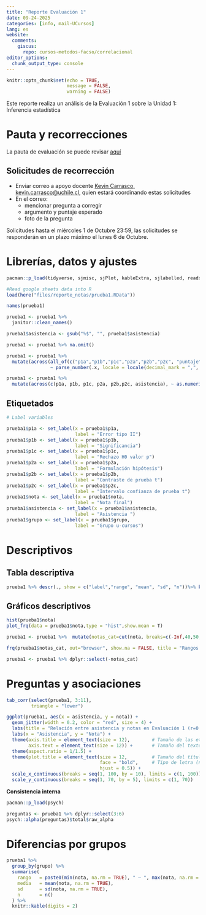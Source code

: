 ```yaml
---
title: "Reporte Evaluación 1"
date: 09-24-2025
categories: [info, mail-UCursos]
lang: es
website:
  comments:
    giscus:
      repo: cursos-metodos-facso/correlacional
editor_options: 
  chunk_output_type: console
---
```


```r
knitr::opts_chunk$set(echo = TRUE, 
                      message = FALSE,
                      warning = FALSE)
```

Este reporte realiza un análisis de la Evaluación 1 sobre la Unidad 1: Inferencia estadística

# Pauta y recorrecciones

La pauta de evaluación se puede revisar [aquí](/files/documentos/PautaPrueba1.pdf)

## Solicitudes de recorrección

- Enviar correo a apoyo docente [Kevin Carrasco, kevin.carrasco@uchile.cl](mailto: kevin.carrasco@uchile.cl), quien estará coordinando estas solicitudes
- En el correo:
  - mencionar pregunta a corregir
  - argumento y puntaje esperado
  - foto de la pregunta

Solicitudes hasta el miércoles 1 de Octubre 23:59, las solicitudes se responderán en un plazo máximo el lunes 6 de Octubre.

# Librerías, datos y ajustes 

```r
pacman::p_load(tidyverse, sjmisc, sjPlot, kableExtra, sjlabelled, readxl, here)
```

```r
#Read google sheets data into R
load(here("files/reporte_notas/prueba1.RData"))

names(prueba1)

prueba1 <- prueba1 %>%
  janitor::clean_names()

prueba1$asistencia <- gsub("%$", "", prueba1$asistencia)

prueba1 <- prueba1 %>% na.omit() 

prueba1 <- prueba1 %>%
  mutate(across(all_of(c("p1a","p1b","p1c","p2a","p2b","p2c", "puntaje")),
                ~ parse_number(.x, locale = locale(decimal_mark = ",", grouping_mark = "."))))

prueba1 <- prueba1 %>%
  mutate(across(c(p1a, p1b, p1c, p2a, p2b,p2c, asistencia), ~ as.numeric(.x)))
```

## Etiquetados
```r
# Label variables

prueba1$p1a <- set_label(x = prueba1$p1a, 
                         label = "Error tipo II")
prueba1$p1b <- set_label(x = prueba1$p1b, 
                         label = "Significancia")
prueba1$p1c <- set_label(x = prueba1$p1c, 
                         label = "Rechazo H0 valor p")
prueba1$p2a <- set_label(x = prueba1$p2a, 
                         label = "Formulación hipótesis")
prueba1$p2b <- set_label(x = prueba1$p2b, 
                         label = "Contraste de prueba t")
prueba1$p2c <- set_label(x = prueba1$p2c, 
                         label = "Intervalo confianza de prueba t")
prueba1$nota <- set_label(x = prueba1$nota, 
                         label = "Nota final")
prueba1$asistencia <- set_label(x = prueba1$asistencia, 
                         label = "Asistencia ")
prueba1$grupo <- set_label(x = prueba1$grupo, 
                         label = "Grupo u-cursos")
```


# Descriptivos

## Tabla descriptiva

```r
prueba1 %>% descr(., show = c("label","range", "mean", "sd", "n"))%>% kable(.,"markdown", digits=2)
```

## Gráficos descriptivos

```r
hist(prueba1$nota)
plot_frq(data = prueba1$nota,type = "hist",show.mean = T)
```


```r
prueba1 <- prueba1 %>%  mutate(notas_cat=cut(nota, breaks=c(-Inf,40,50,60, Inf), labels=c("Menor a 4.0","4.0-5.0","5.0-6.0","6.0-7.0")))

frq(prueba1$notas_cat, out="browser", show.na = FALSE, title = "Rangos de notas")

prueba1 <- prueba1 %>% dplyr::select(-notas_cat)
```

# Preguntas y asociaciones

```r
tab_corr(select(prueba1, 3:11),
         triangle = "lower")
```


```r
ggplot(prueba1, aes(x = asistencia, y = nota)) + 
  geom_jitter(width = 0.2, color = "red", size = 4) + 
  labs(title = "Relación entre asistencia y notas en Evaluación 1 (r=0.23)") + 
  labs(x = "Asistencia", y = "Nota") + 
  theme(axis.title = element_text(size = 12),        # Tamaño de las etiquetas de los ejes
        axis.text = element_text(size = 12)) +       # Tamaño del texto de los ejes
  theme(aspect.ratio = 1/1.5) +
  theme(plot.title = element_text(size = 12,         # Tamaño del título
                                  face = "bold",     # Tipo de letra (negrita)
                                  hjust = 0.5)) +
  scale_x_continuous(breaks = seq(1, 100, by = 10), limits = c(1, 100)) +   # Ajuste del eje de asistencia
  scale_y_continuous(breaks = seq(1, 70, by = 5), limits = c(1, 70))       # Ajuste del eje de notas de 1 a 7
```



**Consistencia interna**

```r
pacman::p_load(psych)

preguntas <- prueba1 %>% dplyr::select(3:6)
psych::alpha(preguntas)$total$raw_alpha
```


# Diferencias por grupos

```r
prueba1 %>%
  group_by(grupo) %>%
  summarise(
    rango   = paste0(min(nota, na.rm = TRUE), " – ", max(nota, na.rm = TRUE)),
    media   = mean(nota, na.rm = TRUE),
    sd      = sd(nota, na.rm = TRUE),
    n       = n()
  ) %>%
  knitr::kable(digits = 2)

```


